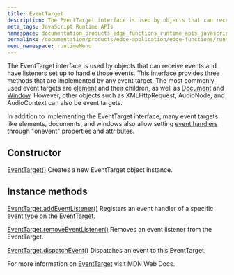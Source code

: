 ```yaml
---
title: EventTarget
description: The EventTarget interface is used by objects that can receive events and have listeners set up to handle those events.
meta_tags: JavaScript Runtime APIs
namespace: documentation_products_edge_functions_runtime_apis_javascript_event_target
permalink: /documentation/products/edge-application/edge-functions/runtime-apis/javascript/event-target/
menu_namespace: runtimeMenu
---
```


The EventTarget interface is used by objects that can receive events and have listeners set up to handle those events. This interface provides three methods that are implemented by any event target. The most commonly used event targets are [element](https://developer.mozilla.org/en-US/docs/Web/API/Element) and their children, as well as [Document](https://developer.mozilla.org/en-US/docs/Web/API/Document) and [Window](https://developer.mozilla.org/en-US/docs/Web/API/Document). However, other objects such as XMLHttpRequest, AudioNode, and AudioContext can also be event targets.

In addition to implementing the EventTarget interface, many event targets like elements, documents, and windows also allow setting [event handlers](https://developer.mozilla.org/en-US/docs/Web/Events/Event_handlers) through "onevent" properties and attributes.

## Constructor

[EventTarget()](https://developer.mozilla.org/en-US/docs/Web/API/EventTarget/EventTarget)
Creates a new EventTarget object instance.

## Instance methods

[EventTarget.addEventListener()](https://developer.mozilla.org/en-US/docs/Web/API/EventTarget/addEventListener)
Registers an event handler of a specific event type on the EventTarget.

[EventTarget.removeEventListener()](https://developer.mozilla.org/en-US/docs/Web/API/EventTarget/removeEventListener)
Removes an event listener from the EventTarget.

[EventTarget.dispatchEvent()](https://developer.mozilla.org/en-US/docs/Web/API/EventTarget/dispatchEvent)
Dispatches an event to this EventTarget.

For more information on [EventTarget](https://developer.mozilla.org/en-US/docs/Web/API/EventTarget) visit MDN Web Docs.
